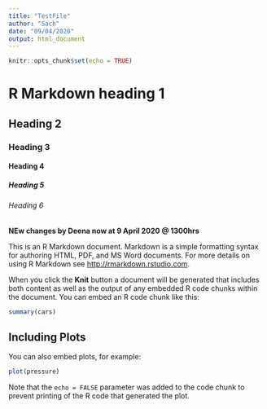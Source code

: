 ---
title: "TestFile"
author: "Sach"
date: "09/04/2020"
output: html_document
---

```{r setup, include=FALSE}
knitr::opts_chunk$set(echo = TRUE)
```

# R Markdown heading 1
## Heading 2
### Heading 3
#### Heading 4
##### Heading 5
###### Heading 6

**NEw changes by Deena now at 9 April 2020 @ 1300hrs**

This is an R Markdown document. Markdown is a simple formatting syntax for authoring HTML, PDF, and MS Word documents. For more details on using R Markdown see <http://rmarkdown.rstudio.com>.

When you click the **Knit** button a document will be generated that includes both content as well as the output of any embedded R code chunks within the document. You can embed an R code chunk like this:

```{r cars}
summary(cars)
```

## Including Plots

You can also embed plots, for example:

```{r pressure, echo=FALSE}
plot(pressure)
```

Note that the `echo = FALSE` parameter was added to the code chunk to prevent printing of the R code that generated the plot.
